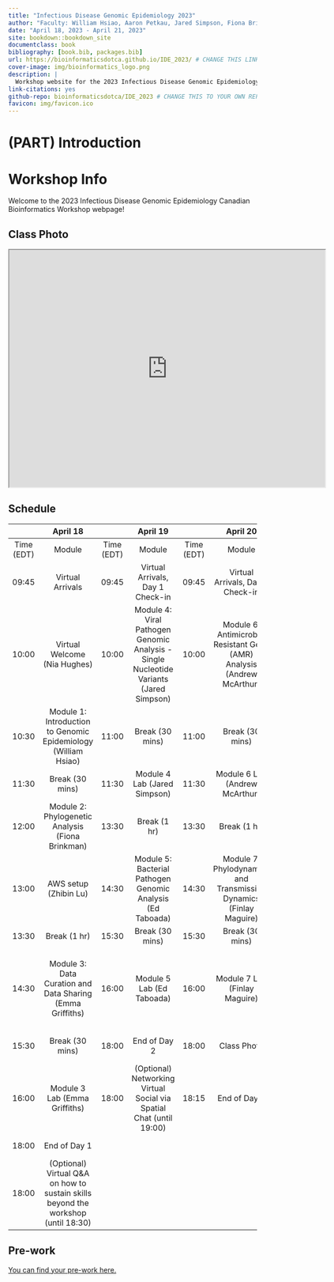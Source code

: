 ```yaml
--- 
title: "Infectious Disease Genomic Epidemiology 2023"
author: "Faculty: William Hsiao, Aaron Petkau, Jared Simpson, Fiona Brinkman, Finlay Maguire, Guillaume Bourque, Gary Van Domselaar, Ed Taboada, Emma Griffiths, Andrew McArthur, Michelle Brazas, Rhiannon Cameron, Karyn Mukiri, Miguel Prieto, Jimmy Liu, Jalees Nasir, Madeline McCarthy, Charlie Barclay, Nia Hughes, and Zhibin Lu"
date: "April 18, 2023 - April 21, 2023"
site: bookdown::bookdown_site
documentclass: book
bibliography: [book.bib, packages.bib]
url: https://bioinformaticsdotca.github.io/IDE_2023/ # CHANGE THIS LINK TO YOUR LANDING PAGE LINK
cover-image: img/bioinformatics_logo.png
description: |
  Workshop website for the 2023 Infectious Disease Genomic Epidemiology Canadian Bioinformatics Workshop
link-citations: yes
github-repo: bioinformaticsdotca/IDE_2023 # CHANGE THIS TO YOUR OWN REPO
favicon: img/favicon.ico
---
```


# (PART) Introduction {-}

# Workshop Info

Welcome to the 2023 Infectious Disease Genomic Epidemiology Canadian Bioinformatics Workshop webpage!  

## Class Photo

<iframe src="https://drive.google.com/file/d/1gbYTbiefGT59YA2xHbD4A1qQh6jM1hVu/preview" width="640" height="480" allow="autoplay"></iframe>

## Schedule

|                |                               **April 18**                               |                |                                 **April 19**                                |                |                          **April 20**                         |                |                                 **April 21**                                |
|:--------------:|:---------------------------------------------------------------------------------:|:--------------:|:--------------------------------------------------------------------------------------:|:--------------:|:-----------------------------------------------------------------------:|:--------------:|:-----------------------------------------------------------------------------------:|
| Time (EDT) |                                       Module                                      | Time (EDT) |                                         Module                                         | Time (EDT) |                                  Module                                 | Time (EDT) |                                        Module                                       |
|      09:45     |                                  Virtual Arrivals                                 |      09:45     |                            Virtual Arrivals, Day 1 Check-in                            |      09:45     |                     Virtual Arrivals, Day 2 Check-in                    |      09:45     |                           Virtual Arrivals, Day 3 Check-in                          |
|      10:00     |                            Virtual Welcome (Nia Hughes)                           |      10:00     | Module 4: Viral Pathogen Genomic Analysis - Single Nucleotide Variants (Jared Simpson) |      10:00     | Module 6: Antimicrobial Resistant Gene (AMR) Analysis (Andrew McArthur) |      10:00     |       Module 8: Emerging Pathogen Detection and Identification (Aaron Petkau)       |
|      10:30     |           Module 1: Introduction to Genomic Epidemiology (William Hsiao)          |      11:00     |                                     Break (30 mins)                                     |      11:00     |                              Break (30 mins)                             |      11:00     |                                    Break (30 mins)                                   |
|      11:30     |                                   Break (30 mins)                                  |      11:30     |                              Module 4 Lab (Jared Simpson)                              |      11:30     |                      Module 6 Lab (Andrew McArthur)                     |      11:30     |                             Module 8 Lab (Aaron Petkau)                             |
|      12:00     |                  Module 2: Phylogenetic Analysis (Fiona Brinkman)                 |      13:30     |                                     Break (1 hr)                                     |      13:30     |                              Break (1 hr)                             |      13:30     |                                    Break (1 hr)                                   |
|      13:00     |                               AWS setup (Zhibin Lu)                               |      14:30     |               Module 5: Bacterial Pathogen Genomic Analysis (Ed Taboada)               |      14:30     |    Module 7: Phylodynamics and Transmission Dynamics (Finlay Maguire)   |      14:30     |                          Keynote Lecture (Samira Mubareka)                          |
|      13:30     |                                   Break (1 hr)                                  |      15:30     |                                     Break (30 mins)                                     |      15:30     |                              Break (30 mins)                             |      15:30     |                                    Break (30 mins)                                   |
|      14:30     |             Module 3: Data Curation and Data Sharing (Emma Griffiths)             |      16:00     |                                Module 5 Lab (Ed Taboada)                               |      16:00     |                      Module 7 Lab (Finlay Maguire)                      |      16:00     | Module 9: Mobile Genetic Elements and Environmental Microbiome (Gary Van Domselaar) |
|      15:30     |                                   Break (30 mins)                                  |      18:00     |                                      End of Day 2                                      |      18:00     |                               Class Photo                               |      17:00     |                          Module 9 Lab (Gary Van Domselaar)                          |
|      16:00     |                           Module 3 Lab (Emma Griffiths)                           |      18:00     |           (Optional) Networking Virtual Social via Spatial Chat (until 19:00)          |      18:15     |                               End of Day 3                              |      18:00     |                               Survey & Closing Remarks                              |
|      18:00     |                                    End of Day 1                                   |                |                                                                                        |                |                                                                         |      18:30     |                                   End of Workshop                                   |
|      18:00     | (Optional) Virtual Q&A on how to sustain skills beyond the workshop (until 18:30) |                |                                                                                        |                |                                                                         |                |                                                                                     |

## Pre-work

[You can find your pre-work here.](https://docs.google.com/forms/d/e/1FAIpQLSdPFL6pblmNLTYBnahXSiPIvlU8rXd21Hf07yu320Jgd6jjNg/viewform)
